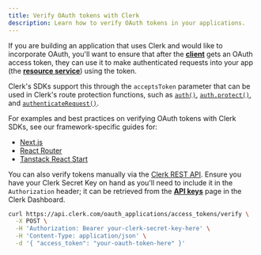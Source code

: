 ```yaml
---
title: Verify OAuth tokens with Clerk
description: Learn how to verify OAuth tokens in your applications.
---
```


If you are building an application that uses Clerk and would like to incorporate OAuth, you'll want to ensure that after the [**client**](/docs/guides/configure/auth-strategies/oauth/overview#key-terminology) gets an OAuth access token, they can use it to make authenticated requests into your app (the [**resource service**](/docs/guides/configure/auth-strategies/oauth/overview#key-terminology)) using the token.

<Include src="_partials/machine-token-pricing-callout" />

Clerk's SDKs support this through the `acceptsToken` parameter that can be used in Clerk's route protection functions, such as [`auth()`](/docs/references/nextjs/auth), [`auth.protect()`](/docs/references/nextjs/auth#auth-protect), and [`authenticateRequest()`](/docs/references/backend/authenticate-request).

For examples and best practices on verifying OAuth tokens with Clerk SDKs, see our framework-specific guides for:

- [Next.js](/docs/references/nextjs/verifying-oauth-access-tokens)
- [React Router](/docs/references/react-router/verifying-oauth-access-tokens)
- [Tanstack React Start](/docs/references/tanstack-react-start/verifying-oauth-access-tokens)

You can also verify tokens manually via the [Clerk REST API](https://clerk.com/docs/references/backend-api/tag/OAuth-Access-Tokens#operation/verifyOAuthAccessToken). Ensure you have your Clerk Secret Key on hand as you'll need to include it in the `Authorization` header; it can be retrieved from the [**API keys**](https://dashboard.clerk.com/last-active?path=api-keys) page in the Clerk Dashboard.

```sh {{ filename: 'terminal' }}
curl https://api.clerk.com/oauth_applications/access_tokens/verify \
  -X POST \
  -H 'Authorization: Bearer your-clerk-secret-key-here' \
  -H 'Content-Type: application/json' \
  -d '{ "access_token": "your-oauth-token-here" }'
```
